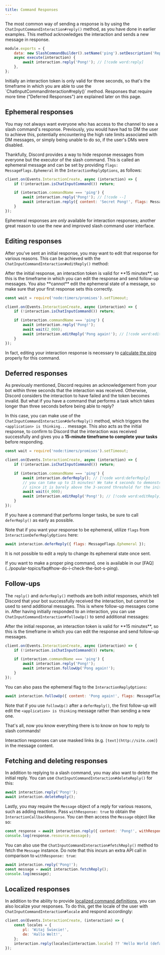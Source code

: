 ```yaml
---
title: Command Responses
---
```


The most common way of sending a response is by using the `ChatInputCommandInteraction#reply()` method, as you have done in earlier examples. This method acknowledges the interaction and sends a new message in response.

```js title="commands/utility/ping.js"
module.exports = {
	data: new SlashCommandBuilder().setName('ping').setDescription('Replies with Pong!'),
	async execute(interaction) {
		await interaction.reply('Pong!'); // [!code word:reply]
	},
};
```

<Callout>
	Initially an interaction token is only valid for three seconds, so that's the timeframe in which you are able to use
	the `ChatInputCommandInteraction#reply()` method. Responses that require more time ("Deferred Responses") are
	explained later on this page.
</Callout>

## Ephemeral responses

You may not always want everyone who has access to the channel to see a slash command's response. Previously, you would have had to DM the user to achieve this, potentially encountering the high rate limits associated with DM messages, or simply being unable to do so, if the user's DMs were disabled.

Thankfully, Discord provides a way to hide response messages from everyone but the executor of the slash command. This is called an ephemeral message and can be set by providing `flags: MessageFlags.Ephemeral` in the `InteractionReplyOptions`, as follows:

```js
client.on(Events.InteractionCreate, async (interaction) => {
	if (!interaction.isChatInputCommand()) return;

	if (interaction.commandName === 'ping') {
		await interaction.reply('Pong!'); // [!code --]
		await interaction.reply({ content: 'Secret Pong!', flags: MessageFlags.Ephemeral }); // [!code ++] [!code word:Ephemeral]
	}
});
```

Ephemeral responses are _only_ available for interaction responses; another great reason to use the new and improved slash command user interface.

## Editing responses

After you've sent an initial response, you may want to edit that response for various reasons. This can be achieved with the `ChatInputCommandInteraction#editReply()` method:

<Callout type="warn">
	After the initial response, an interaction token is valid for **15 minutes**, so this is the timeframe in which you
	can edit the response and send follow-up messages. You also **cannot** edit the ephemeral state of a message, so make
	sure that your first response sets this correctly.
</Callout>

```js
const wait = require('node:timers/promises').setTimeout;

client.on(Events.InteractionCreate, async (interaction) => {
	if (!interaction.isChatInputCommand()) return;

	if (interaction.commandName === 'ping') {
		await interaction.reply('Pong!');
		await wait(2_000);
		await interaction.editReply('Pong again!'); // [!code word:editReply]
	}
});
```

In fact, editing your interaction response is necessary to [calculate the ping](../popular-topics/faq#how-do-i-check-the-bots-ping) properly for this command.

## Deferred responses

As previously mentioned, Discord requires an acknowledgement from your bot within three seconds that the interaction was received. Otherwise, Discord considers the interaction to have failed and the token becomes invalid. But what if you have a command that performs a task which takes longer than three seconds before being able to reply?

In this case, you can make use of the `ChatInputCommandInteraction#deferReply()` method, which triggers the `<application> is thinking...` message. This also acts as the initial response, to confirm to Discord that the interaction was received successfully and gives you a **15-minute timeframe to complete your tasks** before responding.

```js
const wait = require('node:timers/promises').setTimeout;

client.on(Events.InteractionCreate, async (interaction) => {
	if (!interaction.isChatInputCommand()) return;

	if (interaction.commandName === 'ping') {
		await interaction.deferReply(); // [!code word:deferReply]
		// you can take up to 15 minutes! We take 4 seconds to demonstrate this
		// since it is barely above the 3-second threshold for the initial response
		await wait(4_000);
		await interaction.editReply('Pong!'); // [!code word:editReply]
	}
});
```

If you have a command that performs longer tasks, be sure to call `deferReply()` as early as possible.

Note that if you want your response to be ephemeral, utilize `flags` from `InteractionDeferReplyOptions` here:

```js
await interaction.deferReply({ flags: MessageFlags.Ephemeral });
```

It is not possible to edit a reply to change its ephemeral state once sent.

<Callout>
	If you want to make a proper ping command, one is available in our
	[FAQ](../popular-topics/faq#how-do-i-check-the-bot-s-ping).
</Callout>

## Follow-ups

The `reply()` and `deferReply()` methods are both _initial_ responses, which tell Discord that your bot successfully received the interaction, but cannot be used to send additional messages. This is where follow-up messages come in. After having initially responded to an interaction, you can use `ChatInputCommandInteraction#followUp()` to send additional messages:

<Callout type="warn">
	After the initial response, an interaction token is valid for **15 minutes**, so this is the timeframe in which you
	can edit the response and send follow-up messages.
</Callout>

```js
client.on(Events.InteractionCreate, async (interaction) => {
	if (!interaction.isChatInputCommand()) return;

	if (interaction.commandName === 'ping') {
		await interaction.reply('Pong!');
		await interaction.followUp('Pong again!');
	}
});
```

You can also pass the ephemeral flag to the `InteractionReplyOptions`:

```js
await interaction.followUp({ content: 'Pong again!', flags: MessageFlags.Ephemeral });
```

Note that if you use `followUp()` after a `deferReply()`, the first follow-up will edit the `<application> is thinking` message rather than sending a new one.

That's all, now you know everything there is to know on how to reply to slash commands!

<Callout>Interaction responses can use masked links (e.g. `[text](http://site.com)`) in the message content.</Callout>

## Fetching and deleting responses

In addition to replying to a slash command, you may also want to delete the initial reply. You can use `ChatInputCommandInteraction#deleteReply()` for this:

```js {2}
await interaction.reply('Pong!');
await interaction.deleteReply();
```

Lastly, you may require the `Message` object of a reply for various reasons, such as adding reactions. Pass `withResponse: true` to obtain the `InteractionCallbackResponse`. You can then access the `Message` object like so:

```js
const response = await interaction.reply({ content: 'Pong!', withResponse: true });
console.log(response.resource.message);
```

You can also use the `ChatInputCommandInteraction#fetchReply()` method to fetch the `Message` instance. Do note that this incurs an extra API call in comparison to `withResponse: true`:

```js
await interaction.reply('Pong!');
const message = await interaction.fetchReply();
console.log(message);
```

## Localized responses

In addition to the ability to provide [localized command definitions](./advanced-creation#localizations), you can also localize your responses. To do this, get the locale of the user with `ChatInputCommandInteraction#locale` and respond accordingly:

```js
client.on(Events.InteractionCreate, (interaction) => {
	const locales = {
		pl: 'Witaj Świecie!',
		de: 'Hallo Welt!',
	};
	interaction.reply(locales[interaction.locale] ?? 'Hello World (default is english)');
});
```
